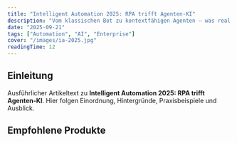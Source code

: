 ```yaml
---
title: "Intelligent Automation 2025: RPA trifft Agenten‑KI"
description: "Vom klassischen Bot zu kontextfähigen Agenten – was real ist und was Hype bleibt."
date: "2025-09-21"
tags: ["Automation", "AI", "Enterprise"]
cover: "/images/ia-2025.jpg"
readingTime: 12
---
```


## Einleitung

Ausführlicher Artikeltext zu **Intelligent Automation 2025: RPA trifft Agenten‑KI**. Hier folgen Einordnung, Hintergründe, Praxisbeispiele und Ausblick.

## Empfohlene Produkte
<AmazonBox title="UiPath Studio Lizenz" asin="B0UIPATHSTU" price="€ 399,00" rating={4.5} />

<AmazonBox title="Robotic Process Automation Buch" asin="B0RPABOOK12" price="€ 59,90" rating={4.5} />

